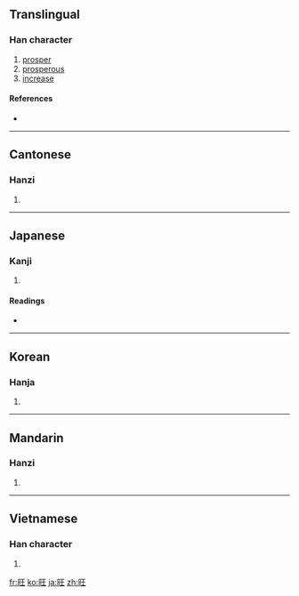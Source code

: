==Translingual==

===Han character===
{{Han char|rn=72|rad=日|as=04|sn=8|four=6101<sub>4</sub>|canj=日一土 (AMG)}}

# [[prosper]]
# [[prosperous]]
# [[increase]]

====References====
* {{Han ref|kx=0490.240|dkj=13774|dj=0851.240|hdz=21488.040|uh=65FA|ud=26106|bh=A9F4|bd=43508}}

----

==Cantonese==

===Hanzi===
{{yue-hanzi|jyut=|y=wong6}}

# {{defn|Cantonese|sort=日04}}

----

==Japanese==

===Kanji===
{{ja-kanji|grade=|rs=日04}}

# {{defn|Japanese}}

====Readings====
* {{ja-readings|on=[[おう]] (ō)|kun=[[さかん]] (sakan)}}

----

==Korean==

===Hanja===
{{ko-hanja|hangeul=왕|eumhun=|rv=wang|mr=wang|y=wang}}

# {{defn|Korean|sort=日04}}

----

==Mandarin==

===Hanzi===
{{cmn-hanzi|pin=[[wàng]] ([[wang4]])|wg=wang<sup>4</sup>}}

# {{defn|Mandarin|sort=日04}}

----

==Vietnamese==

===Han character===
{{vi-hantu|[[vượng]]|rs=日04}}

# {{defn|Vietnamese|sort=日04}}

[[fr:旺]]
[[ko:旺]]
[[ja:旺]]
[[zh:旺]]